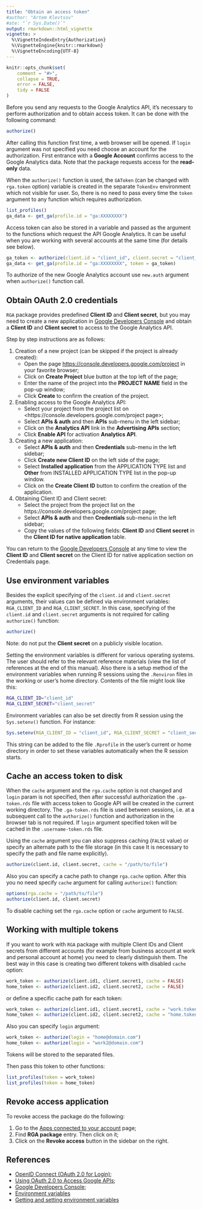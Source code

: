 ```yaml
---
title: "Obtain an access token"
#author: "Artem Klevtsov"
#ate: "`r Sys.Date()`"
output: rmarkdown::html_vignette
vignette: >
  %\VignetteIndexEntry{Authorization}
  %\VignetteEngine{knitr::rmarkdown}
  %\VignetteEncoding{UTF-8}
---
```


```r
knitr::opts_chunk$set(
    comment = "#>",
    collapse = TRUE,
    error = FALSE,
    tidy = FALSE
)
```

Before you send any requests to the Google Analytics API, it's necessary to perform authorization and to obtain access token. It can be done with the following command:

```r
authorize()
```

After calling this function first time, a web browser will be opened. If `login` argument was not specified you need choose an account for the authorization. First entrance with a **Google Account** confirms access to the Google Analytics data. Note that the package requests access for the **read-only** data.

When the `authorize()` function is used, the `GAToken` (can be changed with `rga.token` option) variable is created in the separate `TokenEnv` environment which not visible for user. So, there is no need to pass every time the `token` argument to any function which requires authorization.

```r
list_profiles()
ga_data <- get_ga(profile.id = "ga:XXXXXXXX")
```

Access token can also be stored in a variable and passed as the argument to the functions which request the API Google Analytics. It can be useful when you are working with several accounts at the same time (for details see below).

```r
ga_token <- authorize(client.id = "client_id", client.secret = "client_secret")
ga_data <- get_ga(profile.id = "ga:XXXXXXXX", token = ga_token)
```

To authorize of the new Google Analytics account use `new.auth` argument when `authorize()` function call.

## Obtain OAuth 2.0 credentials

`RGA` package provides predefined **Client ID** and **Client secret**, but you may need to create a new application in [Google Developers Console](https://console.developers.google.com/) and obtain a **Client ID** and **Client secret** to access to the Google Analytics API.

Step by step instructions are as follows:

1. Creation of a new project (can be skipped if the project is already created):
    - Open the page <https://console.developers.google.com/project> in your favorite browser;
    - Click on **Create Project** blue button at the top left of the page;
    - Enter the name of the project into the **PROJECT NAME** field in the pop-up window;
    - Click **Create** to confirm the creation of the project.
2. Enabling access to the Google Analytics API:
    - Select your project from the project list on <https://console.developers.google.com/project page>;
    - Select **APIs & auth** and then **APIs** sub-menu in the left sidebar;
    - Click on the **Analytics API** link in the **Advertising APIs** section;
    - Click **Enable API** for activation **Analytics API**.
3. Creating a new application:
    - Select **APIs & auth** and then **Credentials** sub-menu in the left sidebar;
    - Click **Create new Client ID** on the left side of the page;
    - Select **Installed application** from the APPLICATION TYPE list and **Other** from INSTALLED APPLICATION TYPE list in the pop-up window.
    - Click on the **Create Client ID** button to confirm the creation of the application.
4. Obtaining Client ID and Client secret:
    - Select the project from the project list on the https://console.developers.google.com/project page;
    - Select **APIs & auth** and then **Credentials** sub-menu in the left sidebar;
    - Copy the values of the following fields: **Client ID** and **Client secret** in the **Client ID for native application** table.

You can return to the [Google Developers Console](https://console.developers.google.com/project) at any time to view the **Client ID** and **Client secret** on the Client ID for native application section on Credentials page.

## Use environment variables

Besides the explicit specifying of the `client.id` and `client.secret` arguments, their values can be defined via environment variables: `RGA_CLIENT_ID` and `RGA_CLIENT_SECRET`. In this case, specifying of the `client.id` and `client.secret` arguments is not required for calling `authorize()` function:

```r
authorize()
```

Note: do not put the **Client secret** on a publicly visible location.

Setting the environment variables is different for various operating systems. The user should refer to the relevant reference materials (view the list of references at the end of this manual). Also there is a setup method of the environment variables when running R sessions using the `.Renviron` files in the working or user's home directory. Contents of the file might look like this:

```bash
RGA_CLIENT_ID="client_id"
RGA_CLIENT_SECRET="client_secret"
```

Environment variables can also be set directly from R session using the `Sys.setenv()` function. For instance:

```r
Sys.setenv(RGA_CLIENT_ID = "client_id", RGA_CLIENT_SECRET = "client_secret")
```

This string can be added to the file `.Rprofile` in the user's current оr home directory in order to set these variables automatically when the R session starts.

## Cache an access token to disk

When the `cache` argument and the `rga.cache` option is not changed and `login` param is not specified, then after successful authorization the `.ga-token.rds` file with access token to Google API will be created in the current working directory. The `.ga-token.rds` file is used between sessions, i.e. at a subsequent call to the `authorize()`  function and authorization in the browser tab is not required. If `login` argument specified token will be cached in the `.username-token.rds` file.

Using the `cache` argument you can also suppress caching (`FALSE` value) or specify an alternate path to the file storage (in this case It is necessary to specify the path and file name explicitly).

```r
authorize(client.id, client.secret, cache = "/path/to/file")
```

Also you can specify a cache path to change `rga.cache` option. After this you no need specify `cache` argument for calling `authorize()` function:

```r
options(rga.cache = "/path/to/file")
authorize(client.id, client.secret)
```

To disable caching set the `rga.cache` option or `cache` argument to `FALSE`.

## Working with multiple tokens

If you want to work with `RGA` package with multiple Client IDs and Client secrets from different accounts (for example from business account at work and personal account at home) you need to clearly distinguish them. The best way in this case is creating two different tokens with disabled `cache` option:

```r
work_token <- authorize(client.id1, client.secret1, cache = FALSE)
home_token <- authorize(client.id2, client.secret2, cache = FALSE)
```

or define a specific cache path for each token:

```r
work_token <- authorize(client.id1, client.secret1, cache = "work.token")
home_token <- authorize(client.id2, client.secret2, cache = "home.token")
```

Also you can specify `login` argument:

```r
work_token <- authorize(login = "home@domain.com")
home_token <- authorize(login = "work2@domain.com")
```

Tokens will be stored to the separated files.

Then pass this token to other functions:

```r
list_profiles(token = work_token)
list_profiles(token = home_token)
```

## Revoke access application

To revoke access the \pkg{RGA} package do the following:

1. Go to the [Apps connected to your account](https://security.google.com/settings/security/permissions) page;
1. Find **RGA package** entry. Then click on it;
1. Click on the **Revoke access** button in the sidebar on the right.

## References

- [OpenID Connect (OAuth 2.0 for Login)](https://developers.google.com/accounts/docs/OpenIDConnect);
- [Using OAuth 2.0 to Access Google APIs](https://developers.google.com/accounts/docs/OAuth2);
- [Google Developers Console](https://console.developers.google.com/project);
- [Environment variables](https://en.wikipedia.org/w/index.php?title=Environment_variables)
- [Getting and setting environment variables](http://environmentvariables.org/Getting_and_setting_environment_variables)
